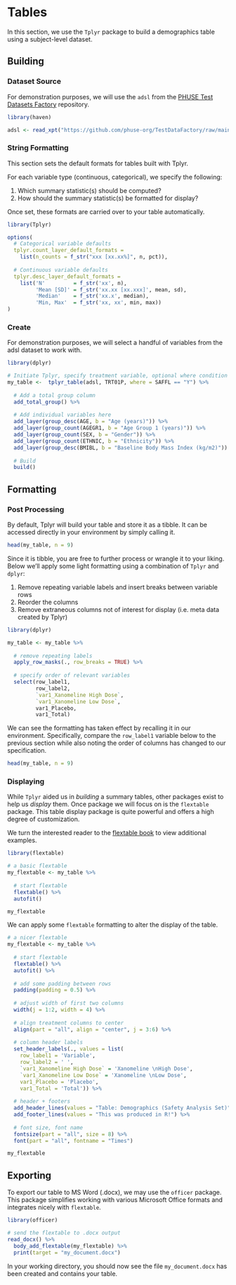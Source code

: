 # Tables

In this section, we use the `Tplyr` package to build a demographics table using a subject-level dataset. 

## Building

### Dataset Source
For demonstration purposes, we will use the `adsl` from the  <a href="https://advance.phuse.global/display/WEL/Test+Dataset+Factory">PHUSE Test Datasets Factory</a> repository.

```r
library(haven)

adsl <- read_xpt("https://github.com/phuse-org/TestDataFactory/raw/main/Updated/TDF_ADaM/adsl.xpt")
```

### String Formatting
This section sets the default formats for tables built with Tplyr.  

For each variable type (continuous, categorical), we specify the following:

1. Which summary statistic(s) should be computed?
2. How should the summary statistic(s) be formatted for display?

Once set, these formats are carried over to your table automatically.
```r
library(Tplyr)

options(
  # Categorical variable defaults
  tplyr.count_layer_default_formats =
    list(n_counts = f_str("xxx [xx.xx%]", n, pct)),
  
  # Continuous variable defaults
  tplyr.desc_layer_default_formats =
    list('N'         = f_str('xx', n),
         'Mean [SD]' = f_str('xx.xx [xx.xxx]', mean, sd),
         'Median'    = f_str('xx.x', median),
         'Min, Max'  = f_str('xx, xx', min, max))
)
```

### Create
For demonstration purposes, we will select a handful of variables from the adsl dataset to work with.

```r
library(dplyr)

# Initiate Tplyr, specify treatment variable, optional where condition
my_table <-  tplyr_table(adsl, TRT01P, where = SAFFL == "Y") %>%
  
  # Add a total group column
  add_total_group() %>%
  
  # Add individual variables here
  add_layer(group_desc(AGE, b = "Age (years)")) %>%
  add_layer(group_count(AGEGR1, b = "Age Group 1 (years)")) %>%
  add_layer(group_count(SEX, b = "Gender")) %>%
  add_layer(group_count(ETHNIC, b = "Ethnicity")) %>%
  add_layer(group_desc(BMIBL, b = "Baseline Body Mass Index (kg/m2)")) %>%
  
  # Build
  build()
```

## Formatting

### Post Processing
By default, Tplyr will build your table and store it as a tibble. It can be accessed directly in your environment by simply calling it.

```r
head(my_table, n = 9)
```

Since it is tibble, you are free to further process or wrangle it to your liking. Below we'll apply some light formatting using a combination of `Tplyr` and `dplyr`:

1. Remove repeating variable labels and insert breaks between variable rows
2. Reorder the columns
3. Remove extraneous columns not of interest for display (i.e. meta data created by Tplyr) 

```r
library(dplyr)

my_table <- my_table %>%
  
  # remove repeating labels
  apply_row_masks(., row_breaks = TRUE) %>%
  
  # specify order of relevant variables
  select(row_label1, 
         row_label2,
         `var1_Xanomeline High Dose`,
         `var1_Xanomeline Low Dose`,
         var1_Placebo,
         var1_Total)  
```

We can see the formatting has taken effect by recalling it in our environment. Specifically, compare the `row_label1` variable below to the previous section while also noting the order of columns has changed to our specification.

```r
head(my_table, n = 9)
```

### Displaying

While `Tplyr` aided us in *building* a summary tables, other packages exist to help us *display* them. Once package we will focus on is the `flextable` package. This table display package is quite powerful and offers a high degree of customization.

We turn the interested reader to the <a href="https://ardata-fr.github.io/flextable-book/"> flextable book</a> to view additional examples.

```r
library(flextable)

# a basic flextable
my_flextable <- my_table %>%
  
  # start flextable 
  flextable() %>%
  autofit()
```

```r
my_flextable
```

We can apply some `flextable` formatting to alter the display of the table.

```r
# a nicer flextable
my_flextable <- my_table %>%
  
  # start flextable 
  flextable() %>% 
  autofit() %>%
  
  # add some padding between rows
  padding(padding = 0.5) %>%
  
  # adjust width of first two columns
  width(j = 1:2, width = 4) %>%
  
  # align treatment columns to center
  align(part = "all", align = "center", j = 3:6) %>%
  
  # column header labels
  set_header_labels(., values = list(
    row_label1 = 'Variable',
    row_label2 = ' ',
    `var1_Xanomeline High Dose` = 'Xanomeline \nHigh Dose',
    `var1_Xanomeline Low Dose` = 'Xanomeline \nLow Dose',
    var1_Placebo = 'Placebo',
    var1_Total = 'Total')) %>%
  
  # header + footers
  add_header_lines(values = "Table: Demographics (Safety Analysis Set)") %>%
  add_footer_lines(values = "This was produced in R!") %>%
  
  # font size, font name
  fontsize(part = "all", size = 8) %>%
  font(part = "all", fontname = "Times")  
```

```r
my_flextable
```

## Exporting

To export our table to MS Word (.docx), we may use the `officer` package. This package simplifies working with various Microsoft Office formats and integrates nicely with `flextable`.

```r
library(officer)

# send the flextable to .docx output
read_docx() %>%
  body_add_flextable(my_flextable) %>%
  print(target = "my_document.docx")
```

In your working directory, you should now see the file `my_document.docx` has been created and contains your table.

